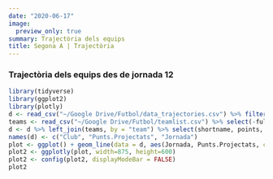 ```yaml
---
date: "2020-06-17"
image:
  preview_only: true
summary: Trajectòria dels equips
title: Segona A | Trajectòria
---
```


### Trajectòria dels equips des de jornada 12
```r
library(tidyverse)
library(ggplot2)
library(plotly)
d <- read_csv("~/Google Drive/Futbol/data_trajectories.csv") %>% filter(league == "segunda" & type == "team")
teams <- read_csv("~/Google Drive/Futbol/teamlist.csv") %>% select(-fullname)
d <- d %>% left_join(teams, by = "team") %>% select(shortname, points, round)
names(d) <- c("Club", "Punts.Projectats", "Jornada")
plot <- ggplot() + geom_line(data = d, aes(Jornada, Punts.Projectats, color = Club)) + theme_minimal()
plot2 <- ggplotly(plot, width=875, height=600)
plot2 <- config(plot2, displayModeBar = FALSE)
plot2
```
